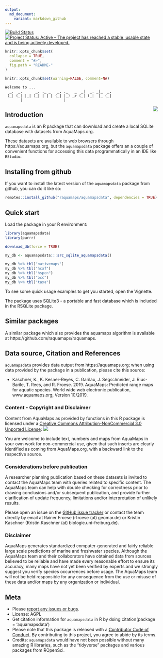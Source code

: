 ```yaml
---
output:
  md_document:
    variant: markdown_github
---
```


[![Build Status](https://travis-ci.org/raquamaps/aquamapsdata.svg?branch=master)](https://travis-ci.org/raquamaps/aquamapsdata)
[![Project Status: Active – The project has reached a stable, usable state and is being actively developed.](https://www.repostatus.org/badges/latest/active.svg)](https://www.repostatus.org/#active)

<!-- For later: [![](https://badges.ropensci.org/<issue_id>_status.svg)](https://github.com/ropensci/software-review/issues/<issue_id>) -->

<!-- README.md is generated from README.Rmd. Please edit that file -->

```r
knitr::opts_chunk$set(
  collapse = TRUE,
  comment = "#>",
  fig.path = "README-"
)
```

```r
knitr::opts_chunk$set(warning=FALSE, comment=NA)
```

```console
Welcome to ...
  _.  _.      _. ._ _   _. ._   _  _|  _. _|_  _.
 (_| (_| |_| (_| | | | (_| |_) _> (_| (_|  |_ (_|
       |                   |
```

<img src="man/figures/sticker.png" align="right" />

## Introduction

`aquamapsdata` is an R package that can download and create a local SQLite database with datasets from AquaMaps.org. 

These datasets are available to web browsers through https://aquamaps.org, but the `aquamapsdata` package offers an a couple of convenient functions for accessing this data programmatically in an IDE like `RStudio`.

## Installing from github

If you want to install the latest version of the `aquamapsdata` package from github, you can do it like so:

```r
remotes::install_github("raquamaps/aquamapsdata", dependencies = TRUE)
```

## Quick start

Load the package in your R environment:

```r

library(aquamapsdata)
library(purrr)

download_db(force = TRUE)

my_db <- aquamapsdata:::src_sqlite_aquamapsdata()

my_db %>% tbl("nativemaps")
my_db %>% tbl("hcaf")
my_db %>% tbl("hspen")
my_db %>% tbl("occ")
my_db %>% tbl("taxa")

```

To see some quick usage examples to get you started, open the Vignette.

The package uses SQLite3 - a portable and fast database which is included in the RSQLite package.

## Similar packages

A similar package which also provides the aquamaps algorithm is available at https://github.com/raquamaps/raquamaps.

## Data source, Citation and References

`aquamapsdata` provides data output from https://aquamaps.org; when using data provided by the package in a publication, please cite this source:

- Kaschner, K., K. Kesner-Reyes, C. Garilao, J. Segschneider, J. Rius-Barile, T. Rees, and R. Froese. 2019. AquaMaps: Predicted range maps for aquatic species. World wide web electronic publication, www.aquamaps.org, Version 10/2019.

### Content - Copyright and Disclaimer

Content from AquaMaps as provided by functions in this R package is licensed under a [Creative Commons Attribution-NonCommercial 3.0 Unported
License](http://creativecommons.org/licenses/by-nc/3.0/): ![](https://i.creativecommons.org/l/by-nc/3.0/80x15.png){style='border-width:0'}

You are welcome to include text, numbers and maps from AquaMaps in your own work for non-commercial use, given that such inserts are clearly identified as coming from AquaMaps.org, with a backward link to the respective source. 

### Considerations before publication

A researcher planning publication based on these datasets is invited to contact the AquaMaps team with queries related to specific content. The AquaMaps team can help with double checking for correctness prior to drawing conclusions and/or subsequent publication, and provide further clarification of update frequency, limitations  and/or interpretation of unlikely results.

Please open an issue on the [GitHub issue tracker](https://github.com/raquamaps/aquamapsdata/issues) or contact the team directly by email at Rainer Froese (rfroese (at) geomar.de) or Kristin Kaschner (Kristin.Kaschner (at) biologie.uni-freiburg.de).

### Disclaimer

AquaMaps generates standardized computer-generated and fairly reliable large scale predictions of marine and freshwater species. Although the AquaMaps team and their collaborators have obtained data from sources believed to be reliable and have made every reasonable effort to ensure its accuracy, many maps have not yet been verified by experts and we strongly suggest you verify species occurrences before usage. The AquaMaps team will not be held responsible for any consequence from the use or misuse of these data and/or maps by any organization or individual.

## Meta

* Please [report any issues or bugs](https://github.com/raquamaps/aquamapsdata/issues).
* License: AGPL
* Get citation information for `aquamapsdata` in R by doing citation(package = 'aquamapsdata')
* Please note that this package is released with a [Contributor Code of Conduct](https://ropensci.org/code-of-conduct/). By contributing to this project, you agree to abide by its terms.
* Credits: `aquamapsdata` would have not been possible without many amazing R libraries, such as the "tidyverse" packages and various packages from ROpenSci.
